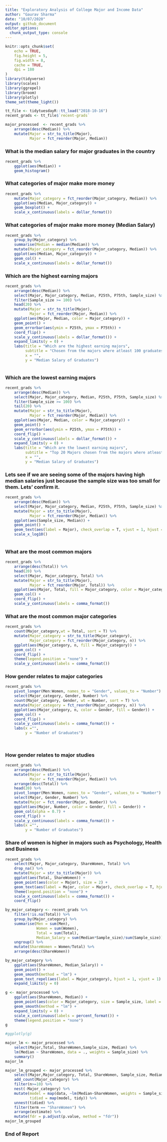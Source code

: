 ```yaml
---
title: "Exploratory Analysis of College Major and Income Data"
author: "Gaurav Sharma"
date: "10/07/2020"
output: github_document
editor_options: 
  chunk_output_type: console
---
```


```r
knitr::opts_chunk$set(
	echo = TRUE,
	fig.height = 5,
	fig.width = 8,
	cache = TRUE,
	dpi = 180
)
library(tidyverse)
library(scales)
library(ggrepel)
library(broom)
library(plotly)
theme_set(theme_light())
```

```r
tt_file <- tidytuesdayR::tt_load("2018-10-16")
recent_grads <- tt_file$`recent-grads`

major_processed  <- recent_grads %>% 
    arrange(desc(Median)) %>% 
    mutate(Major = str_to_title(Major),
           Major = fct_reorder(Major, Median))
```

### What is the median salary for major graduates in the country
```r
recent_grads %>% 
    ggplot(aes(Median)) +
    geom_histogram()
```

### What categories of major make more money 
```r
recent_grads %>% 
    mutate(Major_category = fct_reorder(Major_category, Median)) %>% 
    ggplot(aes(Median, Major_category)) +
    geom_boxplot() +
    scale_x_continuous(labels = dollar_format())
```

### What categories of major make more money (Median Salary)
```r
recent_grads %>% 
    group_by(Major_category) %>% 
    summarise(Median = median(Median)) %>% 
    mutate(Major_category = fct_reorder(Major_category, Median)) %>% 
    ggplot(aes(Median, Major_category)) +
    geom_col() +
    scale_x_continuous(labels = dollar_format())
```

### Which are the highest earning majors
```r
recent_grads %>% 
    arrange(desc(Median)) %>% 
    select(Major, Major_category, Median, P25th, P75th, Sample_size) %>%
    filter(Sample_size >= 100) %>% 
    head(20) %>% 
    mutate(Major = str_to_title(Major),
           Major = fct_reorder(Major, Median)) %>% 
    ggplot(aes(Major, Median, color = Major_category)) +
    geom_point() +
    geom_errorbar(aes(ymin = P25th, ymax = P75th)) +
    coord_flip() +
    scale_y_continuous(labels = dollar_format()) +
    expand_limits(y = 0) +
    labs(title = "Which are the highest earning majors",
         subtitle = "Chosen from the majors where atleast 100 graduates were surveyed. Bars represent IQR",
         x = "",
         y = "Median Salary of Graduates")
    
```

### Which are the lowest earning majors

```r
recent_grads %>% 
    arrange(desc(Median)) %>% 
    select(Major, Major_category, Median, P25th, P75th, Sample_size) %>%
    filter(Sample_size >= 100) %>% 
    tail(20) %>% 
    mutate(Major = str_to_title(Major),
           Major = fct_reorder(Major, Median)) %>% 
    ggplot(aes(Major, Median, color = Major_category)) +
    geom_point() +
    geom_errorbar(aes(ymin = P25th, ymax = P75th)) +
    coord_flip() +
    scale_y_continuous(labels = dollar_format()) +
    expand_limits(y = 0) +
    labs(title = "Which are the lowest earning majors",
         subtitle = "Top 20 Majors chosen from the majors where atleast 100 graduates were surveyed. Bars represent IQR",
         x = "",
         y = "Median Salary of Graduates")

```

### Lets see if we are seeing some of the majors having high median salaries just because the sample size was too small for them. Lets' confirm it.
```r
recent_grads %>% 
    arrange(desc(Median)) %>% 
    select(Major, Major_category, Median, P25th, P75th, Sample_size) %>% 
    mutate(Major = str_to_title(Major),
           Major = fct_reorder(Major, Median)) %>% 
    ggplot(aes(Sample_size, Median)) +
    geom_point() +
    geom_text(aes(label = Major), check_overlap = T, vjust = 1, hjust = 1) +
    scale_x_log10()
    
```

### What are the most common majors
```r
recent_grads %>% 
    arrange(desc(Total)) %>% 
    head(20) %>%
    select(Major, Major_category, Total) %>% 
    mutate(Major = str_to_title(Major),
           Major = fct_reorder(Major, Total)) %>% 
    ggplot(aes(Major, Total, fill = Major_category, color = Major_category)) +
    geom_col() +
    coord_flip() +
    scale_y_continuous(labels = comma_format()) 
```

### What are the most common major categories
```r
recent_grads %>% 
    count(Major_category,wt = Total, sort = T) %>% 
    mutate(Major_category = str_to_title(Major_category),
           Major_category = fct_reorder(Major_category, n)) %>% 
    ggplot(aes(Major_category, n, fill = Major_category)) +
    geom_col() +
    coord_flip() +
    theme(legend.position = "none") +
    scale_y_continuous(labels = comma_format())

```

### How gender relates to major categories
```r
recent_grads %>% 
    pivot_longer(Men:Women, names_to = "Gender", values_to = "Number") %>% 
    select(Major_category, Gender, Number) %>% 
    count(Major_category, Gender, wt = Number, sort = T) %>% 
    mutate(Major_category = fct_reorder(Major_category, n)) %>% 
    ggplot(aes(Major_category, n, color = Gender, fill = Gender)) +
    geom_col() +
    coord_flip() +
    scale_y_continuous(labels = comma_format()) +
    labs(x ="",
         y = "Number of Graduates")
    
    
```

### How gender relates to major studies
```r

recent_grads %>% 
    arrange(desc(Median)) %>% 
    mutate(Major = str_to_title(Major),
           Major = fct_reorder(Major, Median)) %>% 
    arrange(desc(Total)) %>% 
    head(20) %>% 
    pivot_longer(Men:Women, names_to = "Gender", values_to = "Number") %>%
    select(Major, Gender, Number) %>%
    mutate(Major = fct_reorder(Major, Number)) %>% 
    ggplot(aes(Major, Number, color = Gender, fill = Gender)) +
    geom_col(alpha = 0.7) +
    coord_flip() +
    scale_y_continuous(labels = comma_format()) +
    labs(x ="",
         y = "Number of Graduates")

```

### Share of women is higher in majors such as Psychology, Health and Business
```r
recent_grads %>% 
    select(Major, Major_category, ShareWomen, Total) %>% 
    drop_na() %>% 
    mutate(Major = str_to_title(Major)) %>% 
    ggplot(aes(Total, ShareWomen)) +
    geom_point(aes(color = Major), size = 2) +
    geom_text(aes(label = Major, color = Major), check_overlap = T, hjust =1, vjust = 1) +
    theme(legend.position = "none") +
    scale_x_continuous(labels = comma_format()) +
    coord_flip()

```

```r
by_major_category <- recent_grads %>% 
    filter(!is.na(Total)) %>% 
    group_by(Major_category) %>% 
    summarise(Men = sum(Men),
              Women = sum(Women),
              Total = sum(Total),
              Median_Salary = sum(Median*Sample_size)/sum(Sample_size)) %>% 
    ungroup() %>% 
    mutate(ShareWomen = Women/Total) %>% 
    arrange(desc(ShareWomen))
```

```r

by_major_category %>% 
    ggplot(aes(ShareWomen, Median_Salary)) +
    geom_point() +
    geom_smooth(method = "lm") +
    geom_text_repel(aes(label = Major_category), hjust = 1, vjust = 1) +
    expand_limits(y = 0)
```

```r
g <- major_processed %>% 
    ggplot(aes(ShareWomen, Median)) +
    geom_point(aes(color = Major_category, size = Sample_size, label = Major), alpha = 0.8) +
    geom_smooth(method = "lm") +
    expand_limits(y = 0) +
    scale_x_continuous(labels = percent_format()) +
    theme(legend.position = "none")
g
```

```r
#ggplotly(g)

```

```r
major_lm <- major_processed %>% 
    select(Major,Total, ShareWomen,Sample_size, Median) %>% 
    lm(Median ~ ShareWomen, data = ., weights = Sample_size) %>% 
    summary()
major_lm
```

```r
major_lm_grouped <- major_processed %>% 
    select(Major,Major_category, Total, ShareWomen, Sample_size, Median) %>% 
    add_count(Major_category) %>% 
    filter(n>=10) %>% 
    nest(-Major_category) %>% 
    mutate(model = map(data, ~lm(Median~ShareWomen, weights = Sample_size, data = .)),
           tidied = map(model, tidy)) %>% 
    unnest(tidied) %>% 
    filter(term == "ShareWomen") %>% 
    arrange(estimate) %>% 
    mutate(fdr = p.adjust(p.value, method = "fdr"))
major_lm_grouped
```

### End of Report





